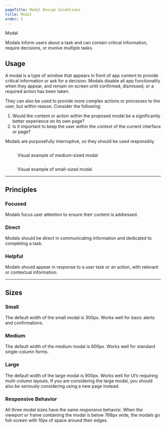```yaml
---
pageTitle: Modal Design Guidelines
title: Modal
order: 1
---
```



<DocsHeading to="/api/modal/" type="code">
  Modal
</DocsHeading>

Modals inform users about a task and can contain critical information, require decisions, or involve multiple tasks.

## Usage

A modal is a type of window that appears in front of app content to provide critical information or ask for a decision. Modals disable all app functionality when they appear, and remain on screen until confirmed, dismissed, or a required action has been taken.

They can also be used to provide more complex actions or processes to the user, but within reason. Consider the following:

1. Would the content or action within the proposed modal be a significantly better experience on its own page?
1. Is it important to keep the user within the context of the current interface or page?

Modals are purposefully interruptive, so they should be used responsibly.

<figure>
  <img src="../../images/modals/Medium_modal_example.png" alt="" />
  <figcaption>
    <p>Visual example of medium-sized modal</p>
  </figcaption>
</figure>
<span class="horizontal-spacer"></span>
<figure>
  <img src="../../images/modals/Small_modal_example.png" alt="" />
  <figcaption>
    <p>Visual example of small-sized modal</p>
  </figcaption>
</figure>
<span class="horizontal-spacer"></span>
<hr class="article-divider" />

## Principles

### Focused

Modals focus user attention to ensure their content is addressed.

### Direct

Modals should be direct in communicating information and dedicated to completing a task.

### Helpful

Modals should appear in response to a user task or an action, with relevant or contextual information.

<span class="horizontal-spacer"></span>
<hr class="article-divider" />

## Sizes

### Small

The default width of the small modal is 300px. Works well for basic alerts and confirmations.

<DemoModal size="small" />

### Medium

The default width of the medium modal is 600px. Works well for standard single-column forms.

<DemoModal size="medium" />

### Large

The default width of the large modal is 900px. Works well for UI’s requiring multi-column layouts. If you are considering the large modal, you should also be seriously considering using a new page instead.

<DemoModal size="large" />

### Responsive Behavior

All three modal sizes have the same responsive behavior. When the viewport or frame containing the modal is below 768px wide, the modals go full-screen with 10px of space around their edges.

<span class="horizontal-spacer"></span>
